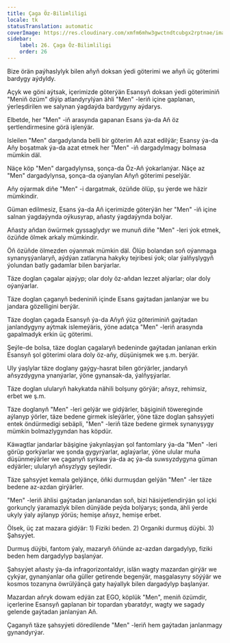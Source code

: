 ```yaml
---
title: Çaga Öz-Bilimliligi
locale: tk
statusTranslation: automatic
coverImage: https://res.cloudinary.com/xmfm6mhw3gwctndtcubgx2rptnae/image/upload/v1740468922/small_cover_tratado_de_psicologia_revolucionaria_a4c0dca4e0.webp
sidebar:
    label: 26. Çaga Öz-Bilimliligi
    order: 26
---
```

Bize örän paýhaslylyk bilen aňyň doksan ýedi göterimi we aňyň üç göterimi bardygy aýdyldy.

Açyk we göni aýtsak, içerimizde göterýän Esansyň doksan ýedi göteriminiň "Meniň özüm" diýip atlandyrylýan ähli "Men" -leriň içine gaplanan, ýerleşdirilen we salynan ýagdaýda bardygyny aýdarys.

Elbetde, her "Men" -iň arasynda gapanan Esans ýa-da Aň öz şertlendirmesine görä işlenýär.

Isleilen "Men" dargadylanda belli bir göterim Aň azat edilýär; Esansy ýa-da Aňy boşatmak ýa-da azat etmek her "Men" -iň dargadylmagy bolmasa mümkin däl.

Näçe köp "Men" dargadylynsa, şonça-da Öz-Aň ýokarlanýar. Näçe az "Men" dargadylynsa, şonça-da oýanylan Aňyň göterimi peselýär.

Aňy oýarmak diňe "Men" -i dargatmak, özüňde ölüp, şu ýerde we häzir mümkindir.

Güman edilmesiz, Esans ýa-da Aň içerimizde göterýän her "Men" -iň içine salnan ýagdaýynda oýkusyrap, aňasty ýagdaýynda bolýar.

Aňasty aňdan öwürmek gyssaglydyr we munuň diňe "Men" -leri ýok etmek, özüňde ölmek arkaly mümkindir.

Öň özüňde ölmezden oýanmak mümkin däl. Ölüp bolandan soň oýanmaga synanyşýanlaryň, aýdýan zatlaryna hakyky tejribesi ýok; olar ýalňyşlygyň ýolundan batly gadamlar bilen barýarlar.

Täze doglan çagalar ajaýyp; olar doly öz-aňdan lezzet alýarlar; olar doly oýanýarlar.

Täze doglan çaganyň bedeniniň içinde Esans gaýtadan janlanýar we bu jandara gözelligini berýär.

Täze doglan çagada Esansyň ýa-da Aňyň ýüz göteriminiň gaýtadan janlandygyny aýtmak islemeýäris, ýöne adatça "Men" -leriň arasynda gapalmadyk erkin üç göterimi.

Şeýle-de bolsa, täze doglan çagalaryň bedeninde gaýtadan janlanan erkin Esansyň şol göterimi olara doly öz-aňy, düşünişmek we ş.m. berýär.

Uly ýaşlylar täze doglany gaýgy-hasrat bilen görýärler, jandaryň aňsyzdygyna ynanýarlar, ýöne gynansak-da, ýalňyşýarlar.

Täze doglan ulularyň hakykatda nähili bolşuny görýär; aňsyz, rehimsiz, erbet we ş.m.

Täze doglanyň "Men" -leri gelýär we gidýärler, bäşiginiň töwereginde aýlanyp ýörler, täze bedene girmek isleýärler, ýöne täze doglan şahsyýeti entek öndürmedigi sebäpli, "Men" -leriň täze bedene girmek synanyşygy mümkin bolmazlygyndan has köpdür.

Käwagtlar jandarlar bäşigine ýakynlaşýan şol fantomlary ýa-da "Men" -leri görüp gorkýarlar we şonda gygyrýarlar, aglaýarlar, ýöne ulular muňa düşünmeýärler we çaganyň syrkaw ýa-da aç ýa-da suwsyzdygyna güman edýärler; ulularyň aňsyzlygy şeýledir.

Täze şahsyýet kemala gelýänçe, öňki durmuşdan gelýän "Men" -ler täze bedene az-azdan girýärler.

"Men" -leriň ählisi gaýtadan janlanandan soň, bizi häsiýetlendirýän şol içki gorkunçly ýaramazlyk bilen dünýäde peýda bolýarys; şonda, ähli ýerde ukyly ýaly aýlanyp ýörüs; hemişe aňsyz, hemişe erbet.

Ölsek, üç zat mazara gidýär: 1) Fiziki beden. 2) Organiki durmuş düýbi. 3) Şahsyýet.

Durmuş düýbi, fantom ýaly, mazaryň öňünde az-azdan dargadylyp, fiziki beden hem dargadylyp başlanýar.

Şahsyýet aňasty ýa-da infragorizontaldyr, islän wagty mazardan girýär we çykýar, gynanýanlar oňa güller getirende begenýär, maşgalasyny söýýär we kosmos tozanyna öwrülýänçä gaty haýallyk bilen dargadylyp başlanýar.

Mazardan aňryk dowam edýän zat EGO, köplük "Men", meniň özümdir, içerlerine Esansyň gaplanan bir topardan ybaratdyr, wagty we sagady gelende gaýtadan janlanýan Aň.

Çaganyň täze şahsyýeti döredilende "Men" -leriň hem gaýtadan janlanmagy gynandyrýar.

